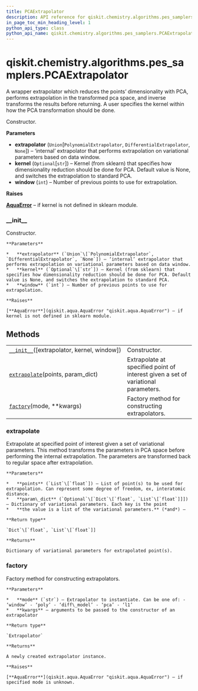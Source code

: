 ```yaml
---
title: PCAExtrapolator
description: API reference for qiskit.chemistry.algorithms.pes_samplers.PCAExtrapolator
in_page_toc_min_heading_level: 1
python_api_type: class
python_api_name: qiskit.chemistry.algorithms.pes_samplers.PCAExtrapolator
---
```


<span id="qiskit-chemistry-algorithms-pes-samplers-pcaextrapolator" />

# qiskit.chemistry.algorithms.pes\_samplers.PCAExtrapolator

<Class id="qiskit.chemistry.algorithms.pes_samplers.PCAExtrapolator" isDedicatedPage={true} github="https://github.com/qiskit-community/qiskit-aqua/tree/stable/0.8/qiskit/chemistry/algorithms/pes_samplers/extrapolator.py" signature="PCAExtrapolator(extrapolator=None, kernel=None, window=2)">
  A wrapper extrapolator which reduces the points’ dimensionality with PCA, performs extrapolation in the transformed pca space, and inverse transforms the results before returning. A user specifies the kernel within how the PCA transformation should be done.

  Constructor.

  **Parameters**

  *   **extrapolator** (`Union`\[`PolynomialExtrapolator`, `DifferentialExtrapolator`, `None`]) – ‘internal’ extrapolator that performs extrapolation on variational parameters based on data window.
  *   **kernel** (`Optional`\[`str`]) – Kernel (from sklearn) that specifies how dimensionality reduction should be done for PCA. Default value is None, and switches the extrapolation to standard PCA.
  *   **window** (`int`) – Number of previous points to use for extrapolation.

  **Raises**

  [**AquaError**](qiskit.aqua.AquaError "qiskit.aqua.AquaError") – if kernel is not defined in sklearn module.

  ### \_\_init\_\_

  <Function id="qiskit.chemistry.algorithms.pes_samplers.PCAExtrapolator.__init__" signature="__init__(extrapolator=None, kernel=None, window=2)">
    Constructor.

    **Parameters**

    *   **extrapolator** (`Union`\[`PolynomialExtrapolator`, `DifferentialExtrapolator`, `None`]) – ‘internal’ extrapolator that performs extrapolation on variational parameters based on data window.
    *   **kernel** (`Optional`\[`str`]) – Kernel (from sklearn) that specifies how dimensionality reduction should be done for PCA. Default value is None, and switches the extrapolation to standard PCA.
    *   **window** (`int`) – Number of previous points to use for extrapolation.

    **Raises**

    [**AquaError**](qiskit.aqua.AquaError "qiskit.aqua.AquaError") – if kernel is not defined in sklearn module.
  </Function>

  ## Methods

  |                                                                                                                                                                                       |                                                                                   |
  | ------------------------------------------------------------------------------------------------------------------------------------------------------------------------------------- | --------------------------------------------------------------------------------- |
  | [`__init__`](#qiskit.chemistry.algorithms.pes_samplers.PCAExtrapolator.__init__ "qiskit.chemistry.algorithms.pes_samplers.PCAExtrapolator.__init__")(\[extrapolator, kernel, window]) | Constructor.                                                                      |
  | [`extrapolate`](#qiskit.chemistry.algorithms.pes_samplers.PCAExtrapolator.extrapolate "qiskit.chemistry.algorithms.pes_samplers.PCAExtrapolator.extrapolate")(points, param\_dict)    | Extrapolate at specified point of interest given a set of variational parameters. |
  | [`factory`](#qiskit.chemistry.algorithms.pes_samplers.PCAExtrapolator.factory "qiskit.chemistry.algorithms.pes_samplers.PCAExtrapolator.factory")(mode, \*\*kwargs)                   | Factory method for constructing extrapolators.                                    |

  ### extrapolate

  <Function id="qiskit.chemistry.algorithms.pes_samplers.PCAExtrapolator.extrapolate" signature="extrapolate(points, param_dict)">
    Extrapolate at specified point of interest given a set of variational parameters. This method transforms the parameters in PCA space before performing the internal extrapolation. The parameters are transformed back to regular space after extrapolation.

    **Parameters**

    *   **points** (`List`\[`float`]) – List of point(s) to be used for extrapolation. Can represent some degree of freedom, ex, interatomic distance.
    *   **param\_dict** (`Optional`\[`Dict`\[`float`, `List`\[`float`]]]) – Dictionary of variational parameters. Each key is the point
    *   **the value is a list of the variational parameters.** (*and*) –

    **Return type**

    `Dict`\[`float`, `List`\[`float`]]

    **Returns**

    Dictionary of variational parameters for extrapolated point(s).
  </Function>

  ### factory

  <Function id="qiskit.chemistry.algorithms.pes_samplers.PCAExtrapolator.factory" signature="static factory(mode, **kwargs)">
    Factory method for constructing extrapolators.

    **Parameters**

    *   **mode** (`str`) – Extrapolator to instantiate. Can be one of: - ‘window’ - ‘poly’ - ‘diff\_model’ - ‘pca’ - ‘l1’
    *   **kwargs** – arguments to be passed to the constructor of an extrapolator

    **Return type**

    `Extrapolator`

    **Returns**

    A newly created extrapolator instance.

    **Raises**

    [**AquaError**](qiskit.aqua.AquaError "qiskit.aqua.AquaError") – if specified mode is unknown.
  </Function>
</Class>

